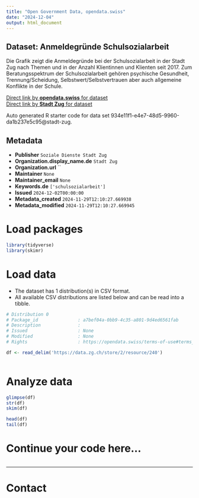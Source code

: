 ```yaml
---
title: "Open Government Data, opendata.swiss"
date: "2024-12-04"
output: html_document
---
```


## Dataset: Anmeldegründe Schulsozialarbeit

Die Grafik zeigt die Anmeldegründe bei der Schulsozialarbeit in der Stadt Zug nach Themen und in der Anzahl Klientinnen und Klienten seit 2017. Zum Beratungsspektrum der Schulsozialarbeit gehören psychische Gesundheit, Trennung/Scheidung, Selbstwert/Selbstvertrauen aber auch allgemeine Konflikte in der Schule.

[Direct link by **opendata.swiss** for dataset](https://opendata.swiss/de/dataset/anmeldegrunde-schulsozialarbeit)<br>
[Direct link by **Stadt Zug** for dataset](https://www.stadtzug.ch/schulsozialarbeit/2816)

Auto generated R starter code for data set 934e11f1-e4e7-48d5-9960-da1b237e5c95@stadt-zug.

## Metadata

- **Publisher** `Soziale Dienste Stadt Zug`
- **Organization.display_name.de** `Stadt Zug`
- **Organization.url** ``
- **Maintainer** `None`
- **Maintainer_email** `None`
- **Keywords.de** `['schulsozialarbeit']`
- **Issued** `2024-12-02T00:00:00`
- **Metadata_created** `2024-11-29T12:10:27.669938`
- **Metadata_modified** `2024-11-29T12:10:27.669945`


# Load packages

```r

library(tidyverse)
library(skimr)

```

# Load data

-   The dataset has 1 distribution(s) in CSV format.
-   All available CSV distributions are listed below and can be read into a tibble.

```r

# Distribution 0
# Package_id               : a7bef04a-0bb9-4c35-a801-9d4ed6561fab
# Description              : 
# Issued                   : None
# Modified                 : None
# Rights                   : https://opendata.swiss/terms-of-use#terms_by

df <- read_delim('https://data.zg.ch/store/2/resource/240')



```

# Analyze data

```r

glimpse(df)
str(df)
skim(df)

head(df)
tail(df)

```

# Continue your code here...

```r

```

------------------------------------------------------------------------

# Contact


